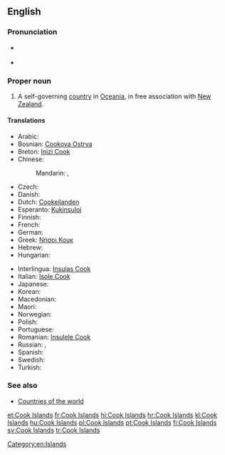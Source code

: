 ==English==

===Pronunciation===
* {{a|UK|US}} {{IPA|/ˈkʊk ˈai.ləndz/}}
* {{audio|en-us-Cook Islands.ogg|Audio (US)}}

===Proper noun===
{{wikipedia}}
{{en-proper noun}}

# A self-governing [[country]] in [[Oceania]], in free association with [[New Zealand]].

====Translations====
{{trans-top|self-governing country in Oceania}}
* Arabic: {{t-|ar|جزر كوك|f|p|tr=júzur kuk|sc=Arab}}
* Bosnian: [[Cookova Ostrva]] {{n|p}}
* Breton: [[Inizi Cook]]
* Chinese:
*: Mandarin: {{t|zh|庫克群島|sc=Hani}}, {{t|zh|库克群岛|tr=Kùkè qúndǎo|sc=Hani}}
* Czech: {{t+|cs|Cookovy ostrovy|m|p}}
* Danish: {{t-|da|Cookøerne}}
* Dutch: [[Cookeilanden]]
* Esperanto: [[Kukinsuloj]]
* Finnish: {{t+|fi|Cookinsaaret}}
* French: {{t+|fr|îles Cook|f|p}}
* German: {{t+|de|Cookinseln|f|p}}
* Greek: [[Νήσοι Κουκ]] {{n|p}}
* Hebrew: {{t-|he|איי קוק|tr=Iyey quq|sc=Hebr}}
* Hungarian: {{t+|hu|Cook-szigetek}}
{{trans-mid}}
* Interlingua: [[Insulas Cook]]
* Italian: [[Isole Cook]] {{f|p}}
* Japanese: {{t-|ja|クック諸島|tr=クックしょとう, Kukku shotō|sc=Jpan}}
* Korean: {{t-|ko|쿡 제도|tr=Kuk jedo|sc=Kore}}
* Macedonian: {{t-|mk|Кукови Острови|p|tr=Kúkovi Óstrovi}}
* Maori: {{t-|mi|Kuki Airani}}
* Norwegian: {{t-|no|Cookøyene}}
* Polish: {{t+|pl|Wyspy Cooka}}
* Portuguese: {{t+|pt|Ilhas Cook|f|p}}
* Romanian: [[Insulele Cook]]
* Russian: {{t-|ru|Острова Кука|m|p|tr=Ostrová Kúka|sc=Cyrl}}, {{t-|ru|острова Кука|m|p|tr=ostrová Kúka|sc=Cyrl}}
* Spanish: {{t+|es|Islas Cook|f|p}}
* Swedish: {{t+|sv|Cooköarna}}
* Turkish: {{t+|tr|Cook Adaları}}
{{trans-bottom}}

===See also===
* [[Appendix:Countries of the world|Countries of the world]]

[[Category:en:Islands]]

[[et:Cook Islands]]
[[fr:Cook Islands]]
[[hi:Cook Islands]]
[[hr:Cook Islands]]
[[kl:Cook Islands]]
[[hu:Cook Islands]]
[[pl:Cook Islands]]
[[pt:Cook Islands]]
[[fi:Cook Islands]]
[[sv:Cook Islands]]
[[tr:Cook Islands]]
